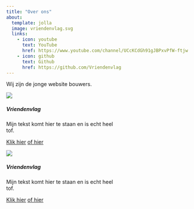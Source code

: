 ```yaml
---
title: "Over ons"
about:
  template: jolla
  image: vriendenvlag.svg
  links:
    - icon: youtube
      text: YouTube
      href: https://www.youtube.com/channel/UCcKCdGh91gJBPxvPfW-ftjw
    - icon: github
      text: Github
      href: https://github.com/Vriendenvlag
---
```


Wij zijn de jonge website bouwers.

::: {.grid}

::: {.container}

::: {.row}

::: {.col}

::: {.card style="width:300px;"}

![](images/pexels-alex-knight-2599244.jpg){.card-img-top}

::: {.card-body}

##### Vriendenvlag {.card-title}

::: {.card-text}

Mijn tekst komt hier te staan en is echt heel tof. 

:::

[Klik hier](){.btn .btn-primary}
[of hier](){.btn .btn-primary}

:::

:::

:::

<!-- New card --> 

::: {.col}

::: {.card style="width:300px;"}

![](images/pexels-lenin-estrada-2103864.jpg){.card-img-top}

::: {.card-body}

##### Vriendenvlag {.card-title}

::: {.card-text}

Mijn tekst komt hier te staan en is echt heel tof. 

:::

[Klik hier](){.btn .btn-primary}
[of hier](){.btn .btn-primary}

:::

:::

:::

:::

:::

:::
